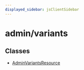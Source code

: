 ```yaml
---
displayed_sidebar: jsClientSidebar
---
```



# admin/variants

## Classes

- [AdminVariantsResource](../admin_variants/classes/admin_variants.AdminVariantsResource.mdx)
